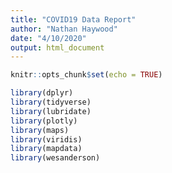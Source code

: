 ```yaml
---
title: "COVID19 Data Report"
author: "Nathan Haywood"
date: "4/10/2020"
output: html_document
---
```


```r
knitr::opts_chunk$set(echo = TRUE)
```

```r
library(dplyr)
library(tidyverse)
library(lubridate)
library(plotly)
library(maps)
library(viridis)
library(mapdata)
library(wesanderson)
```




